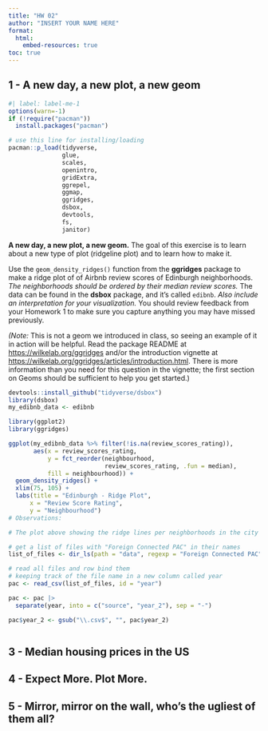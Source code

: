 ```yaml
---
title: "HW 02"
author: "INSERT YOUR NAME HERE"
format: 
  html:
    embed-resources: true
toc: true
---
```


## 1 - A new day, a new plot, a new geom

```r
#| label: label-me-1
options(warn=-1)
if (!require("pacman")) 
  install.packages("pacman")

# use this line for installing/loading
pacman::p_load(tidyverse,
               glue,
               scales,
               openintro,
               gridExtra,
               ggrepel,
               ggmap,
               ggridges,
               dsbox,
               devtools,
               fs,
               janitor) 
```

**A new day, a new plot, a new geom.** The goal of this exercise is to learn about a new type of plot (ridgeline plot) and to learn how to make it.

Use the `geom_density_ridges()` function from the **ggridges** package to make a ridge plot of of Airbnb review scores of Edinburgh neighborhoods. *The neighborhoods should be ordered by their median review scores.* The data can be found in the **dsbox** package, and it’s called `edibnb`. *Also include an interpretation for your visualization.* You should review feedback from your Homework 1 to make sure you capture anything you may have missed previously.

*(Note:* This is not a geom we introduced in class, so seeing an example of it in action will be helpful. Read the package README at <https://wilkelab.org/ggridges> and/or the introduction vignette at <https://wilkelab.org/ggridges/articles/introduction.html>. There is more information than you need for this question in the vignette; the first section on Geoms should be sufficient to help you get started.)

```r
devtools::install_github("tidyverse/dsbox")
library(dsbox)
my_edibnb_data <- edibnb
```

```r
library(ggplot2)
library(ggridges)

ggplot(my_edibnb_data %>% filter(!is.na(review_scores_rating)), 
       aes(x = review_scores_rating, 
           y = fct_reorder(neighbourhood, 
                           review_scores_rating, .fun = median), 
           fill = neighbourhood)) +
  geom_density_ridges() +
  xlim(75, 105) +
  labs(title = "Edinburgh - Ridge Plot",
      x = "Review Score Rating",
      y = "Neighbourhood")
# Observations:

# The plot above showing the ridge lines per neighborhoods in the city of Scotland, shows that all of the neighborhoods have very similar ratings, centered at ~95. All of the neighborhoods have a small hump at 80, and then they increase, until they reach 100. Based on the data, I would think that we should get a very good experience renting a house in Edinburgh.
```

```r
# get a list of files with "Foreign Connected PAC" in their names
list_of_files <- dir_ls(path = "data", regexp = "Foreign Connected PAC")

# read all files and row bind them
# keeping track of the file name in a new column called year
pac <- read_csv(list_of_files, id = "year")
```

```r
pac <- pac |>
  separate(year, into = c("source", "year_2"), sep = "-")


```

```r
pac$year_2 <- gsub("\\.csv$", "", pac$year_2)
```

```         
```

## 3 - Median housing prices in the US

## 4 - Expect More. Plot More.

## 5 - Mirror, mirror on the wall, who’s the ugliest of them all?
